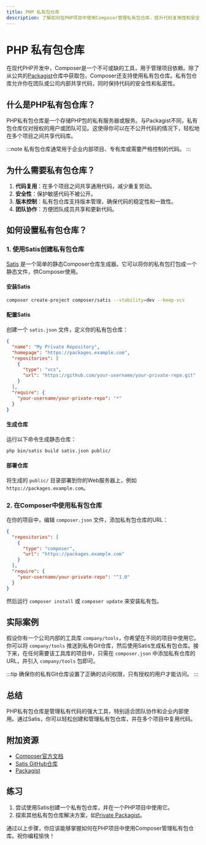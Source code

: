 ```yaml
---
title: PHP 私有包仓库
description: 了解如何在PHP项目中使用Composer管理私有包仓库，提升代码复用性和安全性。
---
```


# PHP 私有包仓库

在现代PHP开发中，Composer是一个不可或缺的工具，用于管理项目依赖。除了从公共的[Packagist](https://packagist.org/)仓库中获取包，Composer还支持使用私有包仓库。私有包仓库允许你在团队或公司内部共享代码，同时保持代码的安全性和私密性。

## 什么是PHP私有包仓库？

PHP私有包仓库是一个存储PHP包的私有服务器或服务。与Packagist不同，私有包仓库仅对授权的用户或团队可见。这使得你可以在不公开代码的情况下，轻松地在多个项目之间共享代码库。

:::note
私有包仓库通常用于企业内部项目、专有库或需要严格控制的代码。
:::

## 为什么需要私有包仓库？

1. **代码复用**：在多个项目之间共享通用代码，减少重复劳动。
2. **安全性**：保护敏感代码不被公开。
3. **版本控制**：私有包仓库支持版本管理，确保代码的稳定性和一致性。
4. **团队协作**：方便团队成员共享和更新代码。

## 如何设置私有包仓库？

### 1. 使用Satis创建私有包仓库

[Satis](https://github.com/composer/satis) 是一个简单的静态Composer仓库生成器。它可以将你的私有包打包成一个静态文件，供Composer使用。

#### 安装Satis

```bash
composer create-project composer/satis --stability=dev --keep-vcs
```

#### 配置Satis

创建一个 `satis.json` 文件，定义你的私有包仓库：

```json
{
  "name": "My Private Repository",
  "homepage": "https://packages.example.com",
  "repositories": [
    {
      "type": "vcs",
      "url": "https://github.com/your-username/your-private-repo.git"
    }
  ],
  "require": {
    "your-username/your-private-repo": "*"
  }
}
```

#### 生成仓库

运行以下命令生成静态仓库：

```bash
php bin/satis build satis.json public/
```

#### 部署仓库

将生成的 `public/` 目录部署到你的Web服务器上，例如 `https://packages.example.com`。

### 2. 在Composer中使用私有包仓库

在你的项目中，编辑 `composer.json` 文件，添加私有包仓库的URL：

```json
{
  "repositories": [
    {
      "type": "composer",
      "url": "https://packages.example.com"
    }
  ],
  "require": {
    "your-username/your-private-repo": "^1.0"
  }
}
```

然后运行 `composer install` 或 `composer update` 来安装私有包。

## 实际案例

假设你有一个公司内部的工具库 `company/tools`，你希望在不同的项目中使用它。你可以将 `company/tools` 推送到私有Git仓库，然后使用Satis生成私有包仓库。接下来，在任何需要该工具库的项目中，只需在 `composer.json` 中添加私有仓库的URL，并引入 `company/tools` 包即可。

:::tip
确保你的私有Git仓库设置了正确的访问权限，只有授权的用户才能访问。
:::

## 总结

PHP私有包仓库是管理私有代码的强大工具，特别适合团队协作和企业内部使用。通过Satis，你可以轻松创建和管理私有包仓库，并在多个项目中复用代码。

## 附加资源

- [Composer官方文档](https://getcomposer.org/doc/)
- [Satis GitHub仓库](https://github.com/composer/satis)
- [Packagist](https://packagist.org/)

## 练习

1. 尝试使用Satis创建一个私有包仓库，并在一个PHP项目中使用它。
2. 探索其他私有包仓库解决方案，如[Private Packagist](https://packagist.com/)。

通过以上步骤，你应该能够掌握如何在PHP项目中使用Composer管理私有包仓库。祝你编程愉快！